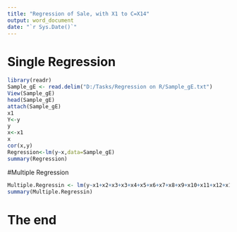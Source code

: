 ```yaml
---
title: "Regression of Sale, with X1 to C=X14"
output: word_document
date: "`r Sys.Date()`"
---
```


# Single Regression
```r
library(readr)
Sample_gE <- read.delim("D:/Tasks/Regression on R/Sample_gE.txt")
View(Sample_gE)
head(Sample_gE)
attach(Sample_gE)
x1
Y<-y
y
x<-x1
x
cor(x,y)
Regression<-lm(y~x,data=Sample_gE)
summary(Regression)
```

#Multiple Regression
```r
Multiple.Regressin <- lm(y~x1+x2+x3+x3+x4+x5+x6+x7+x8+x9+x10+x11+x12+x13+x14, data=Sample_gE)
summary(Multiple.Regressin)
```
# The end